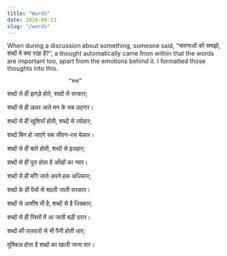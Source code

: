 ```yaml
---
title: "Words"
date: 2020-06-13
slug: "/words"
---
```

When during a discussion about something, someone said, “भावनाओं को समझो, शब्दों में क्या रखा है?”, a thought automatically came from within that the words are important too, apart from the emotions behind it. I formatted those thoughts into this.

                        “शब्द”  

शब्दों से हीं झगड़े होते, शब्दों से सत्कार;

शब्दों से ही ऊपर आते मन के सब उद्गार।

 शब्दों से हीं खुशियाँ होती, शब्दों से त्योहार;

शब्दों बिन हो जाएंगे सब जीवन-रस बेकार।

 शब्दों से हीं बातें होती, शब्दों से इज़हार;

शब्दों से हीं पूरा होता है आँखों का प्यार।

 शब्दों से हीं माँगे जाते अपने हक अधिकार;

शब्दों के हीं पेंचों से बदली जाती सरकार।

 शब्दों से आशीष भी है, शब्दों से है धिक्कार;

शब्दों से हीं रिश्तों में आ जाती बड़ी दरार।

 शब्दों की तलवारों से भी पैनी होती धार;

मुश्किल होता है शब्दों का खाली जाना वार।